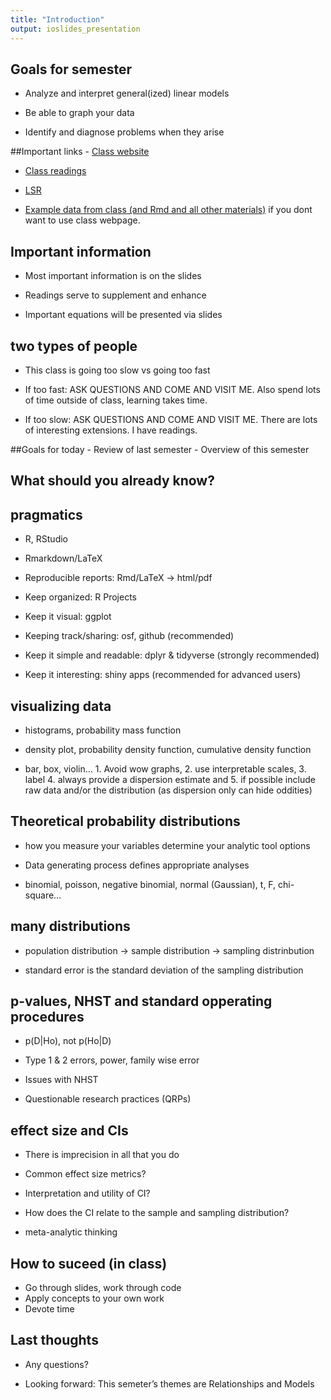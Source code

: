 ```yaml
---
title: "Introduction"
output: ioslides_presentation
---
```


## Goals for semester

- Analyze and interpret general(ized) linear models

- Be able to graph your data

- Identify and diagnose problems when they arise

##Important links
- [Class website](https://josh-jackson.github.io/Psych5067/)

- [Class readings](https://josh-jackson.github.io/Psych5067/readings.html)

- [LSR](https://health.adelaide.edu.au/psychology/ccs/teaching/lsr/)

- [Example data from class (and Rmd and all other materials)](https://github.com/josh-jackson/Psych5067) if you dont want to use class webpage. 

## Important information

- Most important information is on the slides

- Readings serve to supplement and enhance

- Important equations will be presented via slides

## two types of people

- This class is going too slow vs going too fast

- If too fast: ASK QUESTIONS AND COME AND VISIT ME. Also spend lots of time outside of class, learning takes time.

- If too slow: ASK QUESTIONS AND COME AND VISIT ME. There are lots of interesting extensions. I have readings. 

##Goals for today
- Review of last semester
- Overview of this semester

## What should you already know? 

## pragmatics

- R, RStudio 
- Rmarkdown/LaTeX
- Reproducible reports: Rmd/LaTeX -> html/pdf 

- Keep organized: R Projects 
- Keep it visual: ggplot
- Keeping track/sharing: osf, github (recommended)
- Keep it simple and readable: dplyr & tidyverse (strongly recommended)
- Keep it interesting: shiny apps (recommended for advanced users)

## visualizing data

- histograms, probability mass function

- density plot, probability density function, cumulative density function

- bar, box, violin... 1. Avoid wow graphs, 2. use interpretable scales, 3. label 4. always provide a dispersion estimate and 5. if possible include raw data and/or the distribution (as dispersion only can hide oddities)


## Theoretical probability distributions 

- how you measure your variables determine your analytic tool options

- Data generating process defines appropriate analyses 

- binomial, poisson, negative binomial, normal (Gaussian), t, F, chi-square...


## many distributions

- population distribution -> sample distribution -> sampling distrinbution

- standard error is the standard deviation of the sampling distribution

## p-values, NHST and standard opperating procedures 

- p(D|Ho), not p(Ho|D) 

- Type 1 & 2 errors, power, family wise error

- Issues with NHST

- Questionable research practices (QRPs)

## effect size and CIs
- There is imprecision in all that you do

- Common effect size metrics?

- Interpretation and utility of CI? 

- How does the CI relate to the sample and sampling distribution? 

- meta-analytic thinking

## How to suceed (in class)

- Go through slides, work through code
- Apply concepts to your own work
- Devote time

## Last thoughts
- Any questions? 

- Looking forward: This semeter's themes are Relationships and Models





